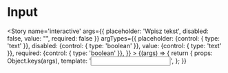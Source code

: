 
<Meta title='atoms/Input' />

# Input

<Story name='interactive'
    args={{
        placeholder: 'Wpisz tekst',
        disabled: false,
        value: "",
        required: false
    }}
    argTypes={{
        placeholder: {control: { type: 'text' }},
        disabled: {control: { type: 'boolean' }},
        value: {control: { type: 'text' }},
        required: {control: { type: 'boolean' }},
    }}
    >
    {(args) => {
        return {
            props: Object.keys(args),
            template: '<input class="a-input" :placeholder="placeholder" :disabled="disabled" :required="required" :value="value" />',
        };
    }}
</Story>
